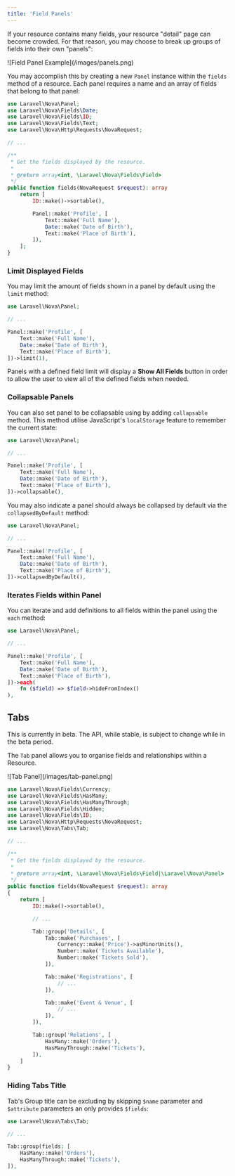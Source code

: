```yaml
---
title: 'Field Panels'
---
```


If your resource contains many fields, your resource "detail" page can become crowded. For that reason, you may choose to break up groups of fields into their own "panels":

<Frame>
    ![Field Panel Example](/images/panels.png)
</Frame>

You may accomplish this by creating a new `Panel` instance within the `fields` method of a resource. Each panel requires a name and an array of fields that belong to that panel:

```php app/Nova/~Resource.php {1,18-22}
use Laravel\Nova\Panel;
use Laravel\Nova\Fields\Date;
use Laravel\Nova\Fields\ID;
use Laravel\Nova\Fields\Text;
use Laravel\Nova\Http\Requests\NovaRequest;

// ...

/**
 * Get the fields displayed by the resource.
 *
 * @return array<int, \Laravel\Nova\Fields\Field>
 */
public function fields(NovaRequest $request): array
    return [
        ID::make()->sortable(),

        Panel::make('Profile', [
            Text::make('Full Name'),
            Date::make('Date of Birth'),
            Text::make('Place of Birth'),
        ]),
    ];
}
```

### Limit Displayed Fields

You may limit the amount of fields shown in a panel by default using the `limit` method:

```php {9}
use Laravel\Nova\Panel;

// ...

Panel::make('Profile', [
    Text::make('Full Name'),
    Date::make('Date of Birth'),
    Text::make('Place of Birth'),
])->limit(1),
```

Panels with a defined field limit will display a **Show All Fields** button in order to allow the user to view all of the defined fields when needed.

### Collapsable Panels

You can also set panel to be collapsable using by adding `collapsable` method. This method utilise JavaScript's `localStorage` feature to remember the current state:

```php {9}
use Laravel\Nova\Panel;

// ...

Panel::make('Profile', [
    Text::make('Full Name'),
    Date::make('Date of Birth'),
    Text::make('Place of Birth'),
])->collapsable(),
```

You may also indicate a panel should always be collapsed by default via the `collapsedByDefault` method:

```php {9}
use Laravel\Nova\Panel;

// ...

Panel::make('Profile', [
    Text::make('Full Name'),
    Date::make('Date of Birth'),
    Text::make('Place of Birth'),
])->collapsedByDefault(),
```

### Iterates Fields within Panel

You can iterate and add definitions to all fields within the panel using the `each` method:

```php {9-11}
use Laravel\Nova\Panel;

// ...

Panel::make('Profile', [
    Text::make('Full Name'),
    Date::make('Date of Birth'),
    Text::make('Place of Birth'),
])->each(
    fn ($field) => $field->hideFromIndex()
),
```

## Tabs

<Warning>
This is currently in beta. The API, while stable, is subject to change while in the beta period.
</Warning>

The `Tab` panel allows you to organise fields and relationships within a Resource.

<Frame>
![Tab Panel](/images/tab-panel.png)
</Frame>

```php app/Nova/Event.php {5,23-42}
use Laravel\Nova\Fields\Currency;
use Laravel\Nova\Fields\HasMany;
use Laravel\Nova\Fields\HasManyThrough;
use Laravel\Nova\Fields\Hidden;
use Laravel\Nova\Fields\ID;
use Laravel\Nova\Http\Requests\NovaRequest;
use Laravel\Nova\Tabs\Tab;

// ...

/**
 * Get the fields displayed by the resource.
 *
 * @return array<int, \Laravel\Nova\Fields\Field|\Laravel\Nova\Panel>
 */
public function fields(NovaRequest $request): array
{
    return [
        ID::make()->sortable(),

        // ...

        Tab::group('Details', [
            Tab::make('Purchases', [
                Currency::make('Price')->asMinorUnits(),
                Number::make('Tickets Available'),
                Number::make('Tickets Sold'),
            ]),

            Tab::make('Registrations', [
                // ...
            ]),

            Tab::make('Event & Venue', [
                // ...
            ]),
        ]),

        Tab::group('Relations', [
            HasMany::make('Orders'),
            HasManyThrough::make('Tickets'),
        ]),
    ]
}
```

### Hiding Tabs Title

Tab's Group title can be excluding by skipping `$name` parameter and `$attribute` parameters an only provides `$fields`:

```php
use Laravel\Nova\Tabs\Tab;

// ...

Tab::group(fields: [
    HasMany::make('Orders'),
    HasManyThrough::make('Tickets'),
]),
```
